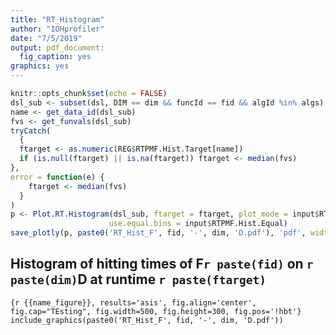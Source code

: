 ```yaml
---
title: "RT_Histogram"
author: "IOHprofiler"
date: "7/5/2019"
output: pdf_document:
  fig_caption: yes
graphics: yes
---
```


```r
knitr::opts_chunk$set(echo = FALSE)
dsl_sub <- subset(dsl, DIM == dim && funcId == fid && algId %in% algs)
name <- get_data_id(dsl_sub)
fvs <- get_funvals(dsl_sub)
tryCatch(
  {
  ftarget <- as.numeric(REG$RTPMF.Hist.Target[name])
  if (is.null(ftarget) || is.na(ftarget)) ftarget <- median(fvs)
},
error = function(e) {
    ftarget <- median(fvs)
  }
)
p <- Plot.RT.Histogram(dsl_sub, ftarget = ftarget, plot_mode = input$RTPMF.Hist.Mode, 
                      use.equal.bins = input$RTPMF.Hist.Equal)
save_plotly(p, paste0('RT_Hist_F', fid, '-', dim, 'D.pdf'), 'pdf', width = 1000, height = 500)
```
## Histogram of hitting times of F`r paste(fid)` on `r paste(dim)`D at runtime `r paste(ftarget)`

```{r {{name_figure}}, results='asis', fig.align='center', fig.cap="TEsting", fig.width=500, fig.height=300, fig.pos='!hbt'}
include_graphics(paste0('RT_Hist_F', fid, '-', dim, 'D.pdf'))
```
